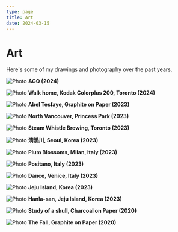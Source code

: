 ```yaml
---
type: page
title: Art
date: 2024-03-15
---
```


# Art

Here's some of my drawings and photography over the past years.


<Image
  src="/images/p10.jpeg"
  alt="Photo"
  width={1125}
  height={750}
  priority
  className="next-image"
/>
**AGO (2024)**

<Image
  src="/images/P11.jpeg"
  alt="Photo"
  width={1125}
  height={750}
  priority
  className="next-image"
/>
**Walk home, Kodak Colorplus 200, Toronto (2024)**

<Image
  src="/images/p3.jpeg"
  alt="Photo"
  width={1125}
  height={750}
  priority
  className="next-image"
/>
**Abel Tesfaye, Graphite on Paper (2023)**

<Image
  src="/images/p1.jpeg"
  alt="Photo"
  width={1125}
  height={750}
  priority
  className="next-image"
/>
**North Vancouver, Princess Park (2023)**

<Image
  src="/images/p5.jpeg"
  alt="Photo"
  width={1125}
  height={750}
  priority
  className="next-image"
/>
**Steam Whistle Brewing, Toronto (2023)**

<Image
  src="/images/p15.jpg"
  alt="Photo"
  width={1125}
  height={750}
  priority
  className="next-image"
/>
**淸溪川, Seoul, Korea (2023)**

<Image
  src="/images/p14.jpg"
  alt="Photo"
  width={1125}
  height={750}
  priority
  className="next-image"
/>
**Plum Blossoms, Milan, Italy (2023)**

<Image
  src="/images/p12.jpg"
  alt="Photo"
  width={1125}
  height={750}
  priority
  className="next-image"
/>
**Positano, Italy (2023)**

<Image
  src="/images/p8.jpeg"
  alt="Photo"
  width={1125}
  height={750}
  priority
  className="next-image"
/>
**Dance, Venice, Italy (2023)**

<Image
  src="/images/p7.jpeg"
  alt="Photo"
  width={1125}
  height={750}
  priority
  className="next-image"
/>
**Jeju Island, Korea (2023)**

<Image
  src="/images/p13.JPG"
  alt="Photo"
  width={1125}
  height={750}
  priority
  className="next-image"
/>
**Hanla-san, Jeju Island, Korea (2023)**

<Image
  src="/images/p6.jpeg"
  alt="Photo"
  width={1125}
  height={750}
  priority
  className="next-image"
/>
**Study of a skull, Charcoal on Paper (2020)**

<Image
  src="/images/p2.jpeg"
  alt="Photo"
  width={1125}
  height={750}
  priority
  className="next-image"
/>
**The Fall, Graphite on Paper (2020)**
